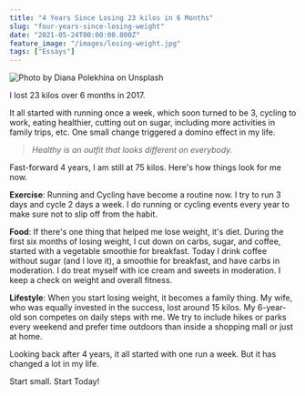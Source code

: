 ```yaml
---
title: "4 Years Since Losing 23 kilos in 6 Months"
slug: "four-years-since-losing-weight"
date: "2021-05-24T00:00:00.000Z"
feature_image: "/images/losing-weight.jpg"
tags: ["Essays"]
---
```


![Photo by Diana Polekhina on Unsplash](/images/losing-weight.jpg)

I lost 23 kilos over 6 months in 2017.

It all started with running once a week, which soon turned to be 3, cycling to work, eating healthier, cutting out on sugar, including more activities in family trips, etc. One small change triggered a domino effect in my life.

> _Healthy is an outfit that looks different on everybody._

Fast-forward 4 years, I am still at 75 kilos. Here's how things look for me now.

**Exercise**: Running and Cycling have become a routine now. I try to run 3 days and cycle 2 days a week. I do running or cycling events every year to make sure not to slip off from the habit.

**Food**: If there's one thing that helped me lose weight, it's diet. During the first six months of losing weight, I cut down on carbs, sugar, and coffee, started with a vegetable smoothie for breakfast. Today I drink coffee without sugar (and I love it), a smoothie for breakfast, and have carbs in moderation. I do treat myself with ice cream and sweets in moderation. I keep a check on weight and overall fitness.

**Lifestyle**: When you start losing weight, it becomes a family thing. My wife, who was equally invested in the success, lost around 15 kilos. My 6-year-old son competes on daily steps with me. We try to include hikes or parks every weekend and prefer time outdoors than inside a shopping mall or just at home.

Looking back after 4 years, it all started with one run a week. But it has changed a lot in my life.

Start small. Start Today!